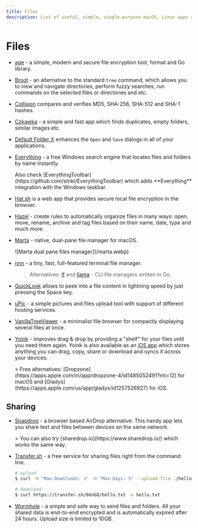 ```yaml
---
title: Files
description: List of useful, simple, single-purpose macOS, Linux apps and tools for working with files.
---
```



# Files

- [age](https://github.com/FiloSottile/age) - a simple, modern and secure file encryption tool, format and Go library.

- [Broot](https://github.com/Canop/broot) - an alternative to the standard `tree` command, which allows you to view and navigate directories, perform fuzzy searches, run commands on the selected files or directories and etc.

- [Collision](https://apps.gnome.org/app/dev.geopjr.Collision/) compares and verifies MD5, SHA-256, SHA-512 and SHA-1 hashes.
  <div><Tag name="Linux"/><Tag name="free"/></div>

- [Czkawka](https://github.com/qarmin/czkawka) - a simple and fast app which finds duplicates, empty folders, similar images etc.
  <div><Tag name="cross-platform"/><Tag name="free"/><Tag name="open-source"/></div>

- [Default Folder X](https://www.stclairsoft.com/DefaultFolderX/) enhances the `Open` and `Save` dialogs in all of your applications.
  <div><Tag name="macOS"/><Tag name="paid"/></div>

- [Everything](https://www.voidtools.com) - a free Windows search engine that locates files and folders by name instantly.
  <div><Tag name="Win"/><Tag name="free"/></div>
  <Callout>
    Also check [EverythingToolbar](https://github.com/stnkl/EverythingToolbar) which adds **Everything** integration with the Windows taskbar.
  </Callout>

- [Hat.sh](https://hat.sh/) is a web app that provides secure local file encryption in the browser.
  <div><Tag name="web"/><Tag name="free"/><Tag name="open-source"/></div>

- [Hazel](https://www.noodlesoft.com/) - create rules to automatically organize files in many ways: open, move, rename, archive and tag files based on their name, date, type and much more.
  <div><Tag name="macOS"/><Tag name="paid"/></div>

- [Marta](https://marta.sh/) - native, dual-pane file manager for macOS.
  <div><Tag name="macOS"/><Tag name="free"/></div>
    ![Marta dual pane files manager](/marta.webp)

- [nnn](https://github.com/jarun/nnn) - a tiny, fast, full-featured terminal file manager.
  > Alternatives: [lf](https://github.com/gokcehan/lf) and [llama](https://github.com/antonmedv/llama) - CLI file managers written in Go.

- [QuickLook](https://pooi.moe/QuickLook/) allows to peek into a file content in lightning speed by just pressing the Space key.
  <div><Tag name="Win"/><Tag name="free"/><Tag name="open-source"/></div>

- [uPic](https://github.com/gee1k/uPic) - a simple pictures and files upload tool with support of different hosting services.
  <div><Tag name="macOS"/><Tag name="paid"/><Tag name="open-source"/></div>

- [VanillaTreeViewer](https://abhchand.me/vanilla-tree-viewer/) - a minimalist file browser for compactly displaying several files at once.
  <div><Tag name="web"/><Tag name="free"/><Tag name="open-source"/></div>

- [Yoink](https://eternalstorms.at/yoink/mac/) - improves drag & drop by providing a "shelf" for your files until you need them again. Yoink is also available as an [iOS app](https://apps.apple.com/app/yoink-improved-drag-and-drop/id1260915283?mt=8&at=1001l8pT) which stores anything you can drag, copy, share or download and syncs it across your devices.
  <div><Tag name=""/><Tag name="paid"/></div>
  > Free alternatives: [Dropzone](https://apps.apple.com/in/app/dropzone-4/id1485052491?mt=12) for macOS and [Gladys](https://apps.apple.com/us/app/gladys/id1257526927) for iOS.

## Sharing

- [Snapdrop](https://snapdrop.net/) - a browser based AirDrop alternative. This handy app lets you share text and files between devices on the same network.
  <div><Tag name="web"/><Tag name="free"/><Tag name="open-source"/></div>
  > You can also try [sharedrop.io](https://www.sharedrop.io/) which works the same way.

- [Transfer.sh](https://transfer.sh) - a free service for sharing files right from the command line.
  ```bash
  # upload
  $ curl -H "Max-Downloads: 1" -H "Max-Days: 5" --upload-file ./hello.txt https://transfer.sh/hello.txt

  # download 
  $ curl https://transfer.sh/66nb8/hello.txt -o hello.txt
  ```

- [Wormhole](https://wormhole.app/) - a simple and safe way to send files and folders. All your shared data is end-to-end encrypted and is automatically expired after 24 hours. Upload size is limited to 10GB.
  <div><Tag name="web"/><Tag name="free"/><Tag name="open-source"/></div>

